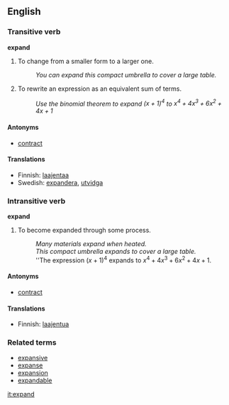 ==English==

=== Transitive verb ===
'''expand'''

# To change from a smaller form to a larger one.
#: ''You can expand this compact umbrella to cover a large table.''
# {{algebra}} To rewrite an expression as an equivalent sum of terms.
#: ''Use the binomial theorem to expand <math>{(x+1)}^4</math> to <math>x^4 + 4x^3 + 6x^2 + 4x + 1</math>''

====Antonyms====
*[[contract]]

====Translations====
{{checktrans}}
*Finnish: [[laajentaa]]
*Swedish: [[expandera]], [[utvidga]]

=== Intransitive verb ===
'''expand'''

# To become expanded through some process.
#: ''Many materials expand when heated.''
#: ''This compact umbrella expands to cover a large table.''
#: ''The expression <math>{(x+1)}^4</math> expands to <math>x^4 + 4x^3 + 6x^2 + 4x + 1</math>.

====Antonyms====
*[[contract]]

====Translations====
{{checktrans}}
*Finnish: [[laajentua]]

=== Related terms ===
*[[expansive]]
*[[expanse]]
*[[expansion]]
*[[expandable]]

[[it:expand]]